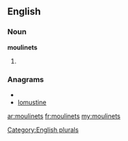 ==English==

===Noun===
'''moulinets'''

# {{plural of|[[moulinet]]}}

===Anagrams===
* {{alphagram|eilmnostu}}
* [[lomustine#English|lomustine]]

[[Category:English plurals]]

[[ar:moulinets]]
[[fr:moulinets]]
[[my:moulinets]]